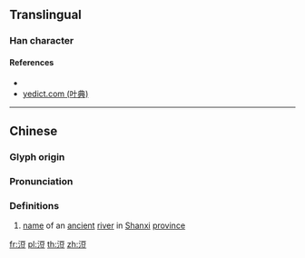 {{character info/new}}
==Translingual==

===Han character===
{{Han char|rn=85|rad=水|as=07|sn=10|four=31118|canj=EMRT|ids=⿰氵豆}}

====References====
* {{Han ref|kx=0624.040|dkj=17468|dj=1021.190|hdz=31620.020|uh=6D62|ud=28002|bh=D24D|bd=53837}}
* [http://yedict.com/htm/6D/6D62.htm yedict.com (叶典)]

----

==Chinese==
{{zh-forms}}

===Glyph origin===
{{Han etym}}

===Pronunciation===
{{zh-pron
|m=dòu
|c=dau6
|mc=y
|oc=y
|ma=
|cat=pn
}}

===Definitions===
{{zh-hanzi}}

# [[name]] of an [[ancient]] [[river]] in [[Shanxi]] [[province]]

[[fr:浢]]
[[pl:浢]]
[[th:浢]]
[[zh:浢]]
